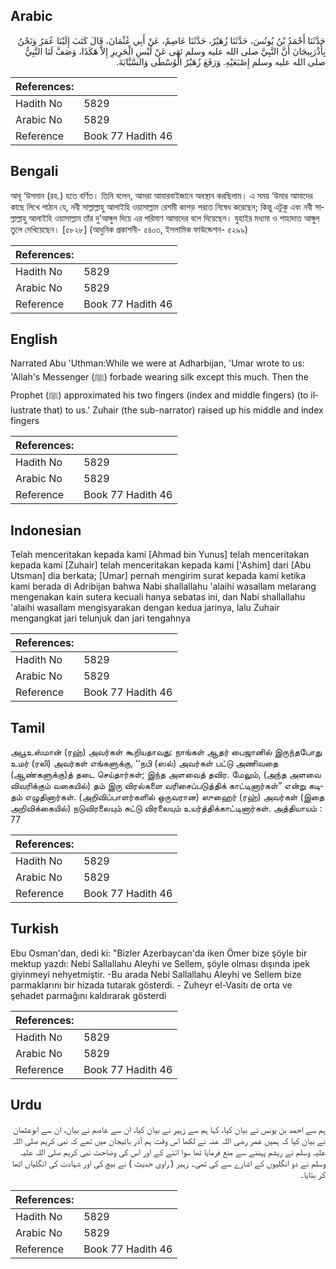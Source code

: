 ## Arabic


<div dir="rtl" lang="ar" style={{fontSize:'larger',backgroundColor:'#f8f9fa',padding:20}}>
حَدَّثَنَا أَحْمَدُ بْنُ يُونُسَ، حَدَّثَنَا زُهَيْرٌ، حَدَّثَنَا عَاصِمٌ، عَنْ أَبِي عُثْمَانَ، قَالَ كَتَبَ إِلَيْنَا عُمَرُ وَنَحْنُ بِأَذْرَبِيجَانَ أَنَّ النَّبِيَّ صلى الله عليه وسلم نَهَى عَنْ لُبْسِ الْحَرِيرِ إِلاَّ هَكَذَا، وَصَفَّ لَنَا النَّبِيُّ صلى الله عليه وسلم إِصْبَعَيْهِ‏.‏ وَرَفَعَ زُهَيْرٌ الْوُسْطَى وَالسَّبَّابَةَ‏.‏
</div>
<div style={{backgroundColor:'#f8f9fa',padding:20, marginBottom: 10}}><table> <thead> <tr> <th>References:</th> <th></th> </tr> </thead> <tbody><tr><td>Hadith No</td><td>5829</td></tr><tr><td>Arabic No</td><td>5829</td></tr><tr><td>Reference</td><td>Book 77 Hadith 46</td></tr></tbody></table></div>

## Bengali


<div dir="ltr" lang="bn" style={{fontSize:'larger',backgroundColor:'#f8f9fa',padding:20}}>
আবূ ‘উসমান (রহ.) হতে বর্ণিত। তিনি বলেন, আমরা আযারবাইজানে অবস্থান করছিলাম। এ সময় ‘উমার আমাদের কাছে লিখে পাঠান যে, নবী সাল্লাল্লাহু আলাইহি ওয়াসাল্লাম রেশমী কাপড় পরতে নিষেধ করেছেন; কিন্তু এটুকু এবং নবী সাল্লাল্লাহু আলাইহি ওয়াসাল্লাম তাঁর দু’আঙ্গুল দিয়ে এর পরিমাণ আমাদের বলে দিয়েছেন। যুহাইর মধ্যমা ও শাহাদাত আঙ্গুল তুলে দেখিয়েছেন। [৫৮২৮] (আধুনিক প্রকাশনী- ৫৪০৩, ইসলামিক ফাউন্ডেশন- ৫২৯৯)
</div>
<div style={{backgroundColor:'#f8f9fa',padding:20, marginBottom: 10}}><table> <thead> <tr> <th>References:</th> <th></th> </tr> </thead> <tbody><tr><td>Hadith No</td><td>5829</td></tr><tr><td>Arabic No</td><td>5829</td></tr><tr><td>Reference</td><td>Book 77 Hadith 46</td></tr></tbody></table></div>

## English


<div dir="ltr" lang="en" style={{fontSize:'larger',backgroundColor:'#f8f9fa',padding:20}}>
Narrated Abu 'Uthman:While we were at Adharbijan, 'Umar wrote to us: 'Allah's Messenger (ﷺ) forbade wearing silk except this much. Then the Prophet (ﷺ) approximated his two fingers (index and middle fingers) (to illustrate that) to us.' Zuhair (the sub-narrator) raised up his middle and index fingers
</div>
<div style={{backgroundColor:'#f8f9fa',padding:20, marginBottom: 10}}><table> <thead> <tr> <th>References:</th> <th></th> </tr> </thead> <tbody><tr><td>Hadith No</td><td>5829</td></tr><tr><td>Arabic No</td><td>5829</td></tr><tr><td>Reference</td><td>Book 77 Hadith 46</td></tr></tbody></table></div>

## Indonesian


<div dir="ltr" lang="id" style={{fontSize:'larger',backgroundColor:'#f8f9fa',padding:20}}>
Telah menceritakan kepada kami [Ahmad bin Yunus] telah menceritakan kepada kami [Zuhair] telah menceritakan kepada kami ['Ashim] dari [Abu Utsman] dia berkata; [Umar] pernah mengirim surat kepada kami ketika kami berada di Adribijan bahwa Nabi shallallahu 'alaihi wasallam melarang mengenakan kain sutera kecuali hanya sebatas ini, dan Nabi shallallahu 'alaihi wasallam mengisyarakan dengan kedua jarinya, lalu Zuhair mengangkat jari telunjuk dan jari tengahnya
</div>
<div style={{backgroundColor:'#f8f9fa',padding:20, marginBottom: 10}}><table> <thead> <tr> <th>References:</th> <th></th> </tr> </thead> <tbody><tr><td>Hadith No</td><td>5829</td></tr><tr><td>Arabic No</td><td>5829</td></tr><tr><td>Reference</td><td>Book 77 Hadith 46</td></tr></tbody></table></div>

## Tamil


<div dir="ltr" lang="ta" style={{fontSize:'larger',backgroundColor:'#f8f9fa',padding:20}}>
அபூஉஸ்மான் (ரஹ்) அவர்கள் கூறியதாவது: நாங்கள் ஆதர் பைஜானில் இருந்தபோது உமர் (ரலி) அவர்கள் எங்களுக்கு, ‘‘நபி (ஸல்) அவர்கள் பட்டு அணிவதை (ஆண்களுக்கு)த் தடை செய்தார்கள்; இந்த அளவைத் தவிர. மேலும், (அந்த அளவை விவரிக்கும் வகையில்) தம் இரு விரல்களை வரிசைப்படுத்திக் காட்டினார்கள்” என்று கடிதம் எழுதினார்கள். (அறிவிப்பாளர்களில் ஒருவரான) ஸுஹைர் (ரஹ்) அவர்கள் (இதை அறிவிக்கையில்) நடுவிரலையும் சுட்டு விரலையும் உயர்த்திக்காட்டினார்கள். அத்தியாயம் : 77
</div>
<div style={{backgroundColor:'#f8f9fa',padding:20, marginBottom: 10}}><table> <thead> <tr> <th>References:</th> <th></th> </tr> </thead> <tbody><tr><td>Hadith No</td><td>5829</td></tr><tr><td>Arabic No</td><td>5829</td></tr><tr><td>Reference</td><td>Book 77 Hadith 46</td></tr></tbody></table></div>

## Turkish


<div dir="ltr" lang="tr" style={{fontSize:'larger',backgroundColor:'#f8f9fa',padding:20}}>
Ebu Osman'dan, dedi ki: "Bizler Azerbaycan'da iken Ömer bize şöyle bir mektup yazdı: Nebi Sallallahu Aleyhi ve Sellem, şöyle olması dışında ipek giyinmeyi nehyetmiştir. -Bu arada Nebi Sallallahu Aleyhi ve Sellem bize parmaklarını bir hizada tutarak gösterdi. - Zuheyr el-Vasitı de orta ve şehadet parmağını kaldırarak gösterdi
</div>
<div style={{backgroundColor:'#f8f9fa',padding:20, marginBottom: 10}}><table> <thead> <tr> <th>References:</th> <th></th> </tr> </thead> <tbody><tr><td>Hadith No</td><td>5829</td></tr><tr><td>Arabic No</td><td>5829</td></tr><tr><td>Reference</td><td>Book 77 Hadith 46</td></tr></tbody></table></div>

## Urdu


<div dir="rtl" lang="ur" style={{fontSize:'larger',backgroundColor:'#f8f9fa',padding:20}}>
ہم سے احمد بن یونس نے بیان کیا، کہا ہم سے زہیر نے بیان کیا، ان سے عاصم نے بیان، ان سے ابوعثمان نے بیان کیا کہ ہمیں عمر رضی اللہ عنہ نے لکھا اس وقت ہم آذر بائیجان میں تھے کہ نبی کریم صلی اللہ علیہ وسلم نے ریشم پہننے سے منع فرمایا تھا سوا اتنے کے اور اس کی وضاحت نبی کریم صلی اللہ علیہ وسلم نے دو انگلیوں کے اشارے سے کی تھی۔ زہیر ( راوی حدیث ) نے بیچ کی اور شہادت کی انگلیاں اٹھا کر بتایا۔
</div>
<div style={{backgroundColor:'#f8f9fa',padding:20, marginBottom: 10}}><table> <thead> <tr> <th>References:</th> <th></th> </tr> </thead> <tbody><tr><td>Hadith No</td><td>5829</td></tr><tr><td>Arabic No</td><td>5829</td></tr><tr><td>Reference</td><td>Book 77 Hadith 46</td></tr></tbody></table></div>